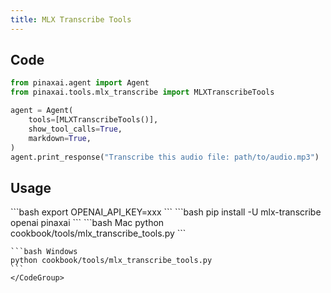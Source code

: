 ```yaml
---
title: MLX Transcribe Tools
---
```


## Code

```python cookbook/tools/mlx_transcribe_tools.py
from pinaxai.agent import Agent
from pinaxai.tools.mlx_transcribe import MLXTranscribeTools

agent = Agent(
    tools=[MLXTranscribeTools()],
    show_tool_calls=True,
    markdown=True,
)
agent.print_response("Transcribe this audio file: path/to/audio.mp3")
```

## Usage

<Steps>
  <Snippet file="create-venv-step.mdx" />

  <Step title="Set your API key">
    ```bash
    export OPENAI_API_KEY=xxx
    ```
  </Step>

  <Step title="Install libraries">
    ```bash
    pip install -U mlx-transcribe openai pinaxai
    ```
  </Step>

  <Step title="Run Agent">
    <CodeGroup>
    ```bash Mac
    python cookbook/tools/mlx_transcribe_tools.py
    ```

    ```bash Windows
    python cookbook/tools/mlx_transcribe_tools.py
    ```
    </CodeGroup>
  </Step>
</Steps>